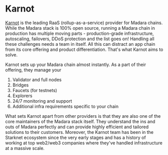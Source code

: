 # Karnot

[Karnot](https://karnot.xyz) is the leading RaaS (rollup-as-a-service) provider for Madara chains. While the Madara stack is 100% open source, running a Madara chain in production
has multiple moving parts - production-grade infrastructure, autoscaling, failovers, DDoS protection and the list goes on! Handling all these challenges needs a team in itself. All this
can distract an app chain from its core offering and product differentiation. That's what Karnot aims to solve.

Karnot sets up your Madara chain almost instantly. As a part of their offering, they manage your

1. Validator and full nodes
2. Bridges
3. Faucets (for testnets)
4. Explorers
5. 24/7 monitoring and support
6. Additional infra requirements specific to your chain

What sets Karnot apart from other providers is that they are also one of the core maintainers of the Madara stack itself. They understand the ins and outs of Madara perfectly
and can provide highly efficient and tailored solutions to their customers. Moreover, the Karnot team has been in the Starknet ecosystem since the very early stages and has
a history of working at top web2/web3 companies where they've handled infrastructure at a massive scale.
